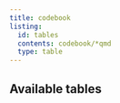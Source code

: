 ```yaml
---
title: codebook
listing:
  id: tables
  contents: codebook/*qmd
  type: table
---
```


## Available tables
:::{ #tables }
:::
